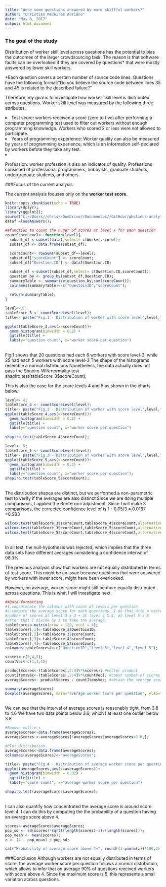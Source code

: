 ```yaml
---
title: "Were some questions answered by more skillful workers?"
author: "Christian Medeiros Adriano"
date: "May 8, 2017"
output: html_document
---
```



### The goal of the study
  <p>Distribution of worker skill level across questions has the potential to bias the outcomes of the larger crowdsourcing task. The reason is that software faults can be overlooked if they are covered by questions* that were mostly answered by lower skill workers. </p>

<p>*Each question covers a certain number of source code lines. Questions have the following format:"Do you believe the source code between lines 35 and 45 is related to the described failure?"</p>
  
<p>  Therefore, my goal is to investigate how worker skill level is distributed across questions. Worker skill level was measured by the following three attributes. 
  <du>
  <li>Test score: workers received a score (zero to five) after performing a computer programming test used to filter
   out workers without enough programming knowledge. Workers who scored 2 or less were not allowed to participate.
  <li>Years of programming experience: Worker quality can also be measured by years of programming experience, which is an information self-declared by workers befote they take any test. 
   <li>Profession: worker profession is also an indicator of quality. Professions consisted of professional programmers, hobbyists, graduate students, undergraduate students, and others.
   </du>

###Focus of the current analysis
<p>The current analysis focuses only on the <b>worker test score</b>.</p>


```r
knitr::opts_chunk$set(echo = TRUE)
library(dplyr);
library(ggplot2);
source("C://Users//chris//OneDrive//Documentos//GitHub//photinus-analytics//loadAnswers.R");
dataf =loadAnswers();

##function to count the numer of scores at level x for each question
countScoreLevel<- function(level){
  subset_df <-subset(dataf,select= c(Worker.score));
  subset_df <- data.frame(subset_df); 
  
  scoreCount<- rowSums(subset_df==level); 
  subset_df["scoreCount"] <- scoreCount;
  subset_df["Question.ID"] <- dataf$Question.ID;

  subset_df <-subset(subset_df,select= c(Question.ID,scoreCount));
  question_by <- group_by(subset_df,Question.ID);
  summaryTable <- summarize(question_by,sum(scoreCount));
  colnames(summaryTable)<-c("QuestoinID","scoreCount");
 
  return(summaryTable);
}

level<-3;
tableScore_3 <- countScoreLevel(level);
title<- paste("Fig.1 - Distribution of worker with score level",level,"across questions");
```
```r
ggplot(tableScore_3,aes(x=scoreCount))+
  geom_histogram(binwidth = 0.2) +
  ggtitle(title) +
  labs(y="question count", x="worker score per question")
```
<br>Fig.1 shows that 20 questions had each 6 workers with score level-3, while 25 had each 5 workers with score level-3 The shape of the histograms resemble a normal distribuions
Nonetheless, the data actually does not pass the Shapiro-Wilk normality test
shapiro.test(tableScore_3$scoreCount);

This is also the case for the score levels 4 and 5 as shown in the charts below.

```r
level<- 4;
tableScore_4 <- countScoreLevel(level);
title<- paste("Fig.2 - Distribution of worker with score level",level,"across questions");
ggplot(tableScore_4,aes(x=scoreCount))+
  geom_histogram(binwidth = 0.2) +
  ggtitle(title) +
  labs(y="question count", x="worker score per question")
 
shapiro.test(tableScore_4$scoreCount);

level<- 5;
tableScore_5 <- countScoreLevel(level);
title<- paste("Fig.3 - Distribution of worker with score level",level,"across questions");
ggplot(tableScore_5,aes(x=scoreCount))+
  geom_histogram(binwidth = 0.2) +
  ggtitle(title) +
  labs(y="question count", x="worker score per question");
shapiro.test(tableScore_5$scoreCount);
```

<br>The distribution shapes are distinct, but we performed a non-parametric test to verify if
the averages are also distinct.Since we are doing multiple comparisons, I applied 
the Bonferroni adjustment. Since I will make 3 comparisons, the corrected confidence level 
of is  1 - 0.05/3 =  0.0167 =0.983
```r
wilcox.test(tableScore_3$scoreCount,tableScore_4$scoreCount,alternative = c("two.sided"), conf.level = 0.983);
wilcox.test(tableScore_3$scoreCount,tableScore_5$scoreCount,alternative = c("two.sided"), conf.level = 0.983);
wilcox.test(tableScore_5$scoreCount,tableScore_4$scoreCount,alternative = c("two.sided"), conf.level = 0.983);
```
<br>In all test, the null-hypothesis was rejected, which implies that the three data sets have different averages 
considering a confidence interval of 98.3%.

The previous analysis show that workers are not equally distributed in
terms of test score. This might be an issue because questions that 
were answered by workers with lower score, might have been overlooked.

However, on average, worker score might still be more equally distributed
across questions. This is what I will investigate next.

```r
##Data formatting
#1.concatenate the columns with count of levels per question
#2.compute the average score for each questions. I do that with a vector product of
#number of scores at level 3 x 3 + at level 4 X 4, at level 5 x 5
#after that I divide by 3 to take the average.
tableScores<-matrix(nrow = 129, ncol = 4);
tableScores[,1]<-tableScore_3$QuestoinID;
tableScores[,2]<-tableScore_3$scoreCount;
tableScores[,3]<-tableScore_4$scoreCount;
tableScores[,4]<-tableScore_5$scoreCount;
colnames(tableScores)<-c("QuestionID","level_3","level_4","level_5");

scores<-c(3,4,5);
countVec<-c(1,1,1);

productScores<-(tableScores[,2:4]%*%scores); #vector product
countItemsVec<-(tableScores[,2:4]%*%countVec); #count number of scores per question
averageScores<- productScores / countItemsVec; #obtain the average score for each question

summary(averageScores)
boxplot(averageScores, main="average worker score per question", ylab="average worker score")

```
<br>We can see that the interval of average scores is reasonably tight, from 3.8 to 4.6
We have two data points below 3.6, which I at least one outlier below 3.8
<br>

```r

#Remove outliers
averageScores<-data.frame(averageScores);
averageScores <-averageScores[!averageScores$averageScores<3.8,];

#Plot distribution
averageScores<-data.frame(averageScores);
colnames(averageScores)<-"averageScores";

title<- paste("Fig.4 - Distribution of average worker score per question");
ggplot(averageScores,aes(x=averageScores))+
  geom_histogram(binwidth = 0.02) +
  ggtitle(title) +
  labs(y="score count", x="average worker score per question")

shapiro.test(averageScores$averageScores);
```
<br> I can also quantify how concentrated the average score is around score level 4. I can do this by computing the the probability of a question having an average score above 4.
```r
scores<-averageScores$averageScores;
pop_sd <- sd(scores)*sqrt((length(scores)-1)/(length(scores)));
pop_mean <- mean(scores);
z <- (4 - pop_mean) / pop_sd;

cat("Probability of average score above 4=", round((1-pnorm(z))*100,2),"%");
```

###Conclusion
Although workers are not equally distributed in terms of score, the average worker score per 
question follows a normal distribution, which allows to infer that on average 90% of questions received workers with score above 4. Since the maximum score is 5, this represents a small variation across questions.



